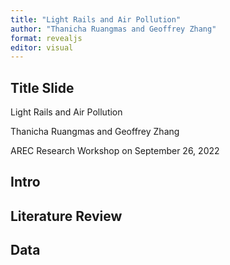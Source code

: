 ```yaml
---
title: "Light Rails and Air Pollution"
author: "Thanicha Ruangmas and Geoffrey Zhang"
format: revealjs
editor: visual
---
```


## Title Slide

Light Rails and Air Pollution

Thanicha Ruangmas and Geoffrey Zhang

AREC Research Workshop on September 26, 2022

## Intro

<!--# GZ work on this -->

## Literature Review

<!--# GZ review papers' conclutions -->

<!--# TR looks at methodology -->

## Data
